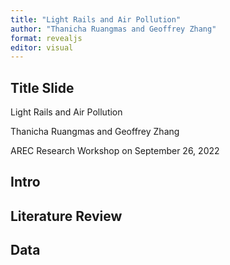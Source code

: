 ```yaml
---
title: "Light Rails and Air Pollution"
author: "Thanicha Ruangmas and Geoffrey Zhang"
format: revealjs
editor: visual
---
```


## Title Slide

Light Rails and Air Pollution

Thanicha Ruangmas and Geoffrey Zhang

AREC Research Workshop on September 26, 2022

## Intro

<!--# GZ work on this -->

## Literature Review

<!--# GZ review papers' conclutions -->

<!--# TR looks at methodology -->

## Data
